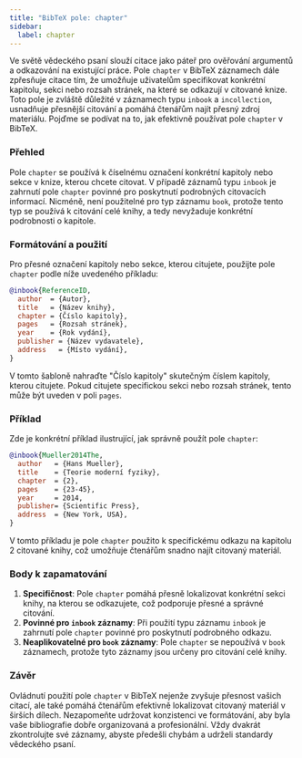 ```yaml
---
title: "BibTeX pole: chapter"
sidebar:
  label: chapter
---
```



Ve světě vědeckého psaní slouží citace jako páteř pro ověřování argumentů a odkazování na existující práce. Pole `chapter` v BibTeX záznamech dále zpřesňuje citace tím, že umožňuje uživatelům specifikovat konkrétní kapitolu, sekci nebo rozsah stránek, na které se odkazují v citované knize. Toto pole je zvláště důležité v záznamech typu `inbook` a `incollection`, usnadňuje přesnější citování a pomáhá čtenářům najít přesný zdroj materiálu. Pojďme se podívat na to, jak efektivně používat pole `chapter` v BibTeX.

<CiteDrive />

### Přehled

Pole `chapter` se používá k číselnému označení konkrétní kapitoly nebo sekce v knize, kterou chcete citovat. V případě záznamů typu `inbook` je zahrnutí pole `chapter` povinné pro poskytnutí podrobných citovacích informací. Nicméně, není použitelné pro typ záznamu `book`, protože tento typ se používá k citování celé knihy, a tedy nevyžaduje konkrétní podrobnosti o kapitole.

### Formátování a použití

Pro přesné označení kapitoly nebo sekce, kterou citujete, použijte pole `chapter` podle níže uvedeného příkladu:

```bibtex
@inbook{ReferenceID,
  author  = {Autor},
  title   = {Název knihy},
  chapter = {Číslo kapitoly},
  pages   = {Rozsah stránek},
  year    = {Rok vydání},
  publisher = {Název vydavatele},
  address   = {Místo vydání},
}
```

V tomto šabloně nahraďte "Číslo kapitoly" skutečným číslem kapitoly, kterou citujete. Pokud citujete specifickou sekci nebo rozsah stránek, tento může být uveden v poli `pages`.

### Příklad

Zde je konkrétní příklad ilustrující, jak správně použít pole `chapter`:

```bibtex
@inbook{Mueller2014The,
  author   = {Hans Mueller},
  title    = {Teorie moderní fyziky},
  chapter  = {2},
  pages    = {23-45},
  year     = 2014,
  publisher= {Scientific Press},
  address  = {New York, USA},
}
```

V tomto příkladu je pole `chapter` použito k specifickému odkazu na kapitolu 2 citované knihy, což umožňuje čtenářům snadno najít citovaný materiál.

### Body k zapamatování

1. **Specifičnost**: Pole `chapter` pomáhá přesně lokalizovat konkrétní sekci knihy, na kterou se odkazujete, což podporuje přesné a správné citování.
2. **Povinné pro `inbook` záznamy**: Při použití typu záznamu `inbook` je zahrnutí pole `chapter` povinné pro poskytnutí podrobného odkazu.
3. **Neaplikovatelné pro `book` záznamy**: Pole `chapter` se nepoužívá v `book` záznamech, protože tyto záznamy jsou určeny pro citování celé knihy.

### Závěr

Ovládnutí použití pole `chapter` v BibTeX nejenže zvyšuje přesnost vašich citací, ale také pomáhá čtenářům efektivně lokalizovat citovaný materiál v širších dílech. Nezapomeňte udržovat konzistenci ve formátování, aby byla vaše bibliografie dobře organizovaná a profesionální. Vždy dvakrát zkontrolujte své záznamy, abyste předešli chybám a udrželi standardy vědeckého psaní.
